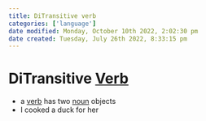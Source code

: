 ```yaml
---
title: DiTransitive verb
categories: ['language']
date modified: Monday, October 10th 2022, 2:02:30 pm
date created: Tuesday, July 26th 2022, 8:33:15 pm
---
```


# DiTransitive [Verb](Verb.qmd)
- a [verb](Verb.qmd) has two [noun](noun) objects
- I cooked a duck for her



